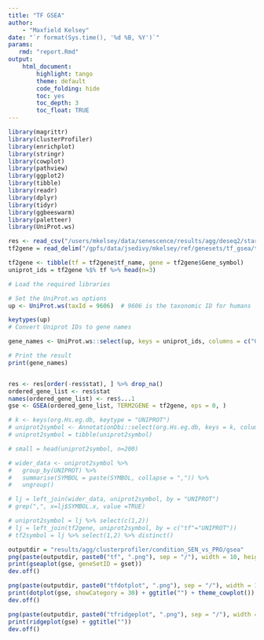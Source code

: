 ```yaml
---
title: "TF GSEA"
author:
    - "Maxfield Kelsey"
date: "`r format(Sys.time(), '%d %B, %Y')`"
params:
   rmd: "report.Rmd"
output:
    html_document:
        highlight: tango
        theme: default
        code_folding: hide
        toc: yes
        toc_depth: 3
        toc_float: TRUE
---
```


```R
library(magrittr)
library(clusterProfiler)
library(enrichplot)
library(stringr)
library(cowplot)
library(pathview)
library(ggplot2)
library(tibble)
library(readr)
library(dplyr)
library(tidyr)
library(ggbeeswarm)
library(paletteer)
library(UniProt.ws)


```


```R
res <- read_csv("/users/mkelsey/data/senescence/results/agg/deseq2/star/condition_SEN_vs_PRO/results.csv")
tf2gene = read_delim("/gpfs/data/jsedivy/mkelsey/ref/genesets/tf_gsea/tf2gene.tsv")
```


```R
tf2gene <- tibble(tf = tf2gene$tf_name, gene = tf2gene$Gene_symbol)
uniprot_ids = tf2gene %$% tf %>% head(n=3)

# Load the required libraries

# Set the UniProt.ws options
up <- UniProt.ws(taxId = 9606)  # 9606 is the taxonomic ID for humans

keytypes(up)
# Convert Uniprot IDs to gene names

gene_names <- UniProt.ws::select(up, keys = uniprot_ids, columns = c("Gene_Name"), keytype = "UniProtKB")

# Print the result
print(gene_names)



```


```R
res <- res[order(-res$stat), ] %>% drop_na()
ordered_gene_list <- res$stat
names(ordered_gene_list) <- res$...1
gse <- GSEA(ordered_gene_list, TERM2GENE = tf2gene, eps = 0, )
```


```R
# k <- keys(org.Hs.eg.db, keytype = "UNIPROT")
# uniprot2symbol <- AnnotationDbi::select(org.Hs.eg.db, keys = k, columns = c("SYMBOL"), keytype = "UNIPROT")
# uniprot2symbol = tibble(uniprot2symbol)
```

```R
# small = head(uniprot2symbol, n=200)
```

```R
# wider_data <- uniprot2symbol %>%
#   group_by(UNIPROT) %>%
#   summarise(SYMBOL = paste(SYMBOL, collapse = ",")) %>%
#   ungroup()

# lj = left_join(wider_data, uniprot2symbol, by = "UNIPROT")
# grep(",", x=lj$SYMBOL.x, value =TRUE)

# uniprot2symbol = lj %>% select(c(1,2))
# lj = left_join(tf2gene, uniprot2symbol, by = c("tf"="UNIPROT"))
# tf2symbol = lj %>% select(1,2) %>% distinct()

```


```R
outputdir = "results/agg/clusterprofiler/condition_SEN_vs_PRO/gsea"
png(paste(outputdir, paste0("tf", ".png"), sep = "/"), width = 10, height = 6, units = "in", res = 300)
print(gseaplot(gse, geneSetID = gset))
dev.off()

png(paste(outputdir, paste0("tfdotplot", ".png"), sep = "/"), width = 10, height = 9, units = "in", res = 300)
print(dotplot(gse, showCategory = 30) + ggtitle("") + theme_cowplot())
dev.off()

png(paste(outputdir, paste0("tfridgeplot", ".png"), sep = "/"), width = 8, height = 12, units = "in", res = 300)
print(ridgeplot(gse) + ggtitle(""))
dev.off()

```

